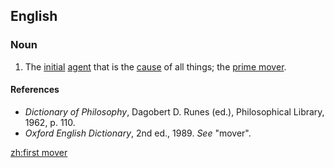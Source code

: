 ==English==

===Noun===
{{en-noun|head=[[first]] [[mover]]}}

# {{philosophy}} The [[initial]] [[agent]] that is the [[cause]] of all things; the [[prime mover]].

====References====
*''Dictionary of Philosophy'', Dagobert D. Runes (ed.), Philosophical Library, 1962, p. 110.
*''Oxford English Dictionary'', 2nd ed., 1989. ''See'' "mover".

[[zh:first mover]]